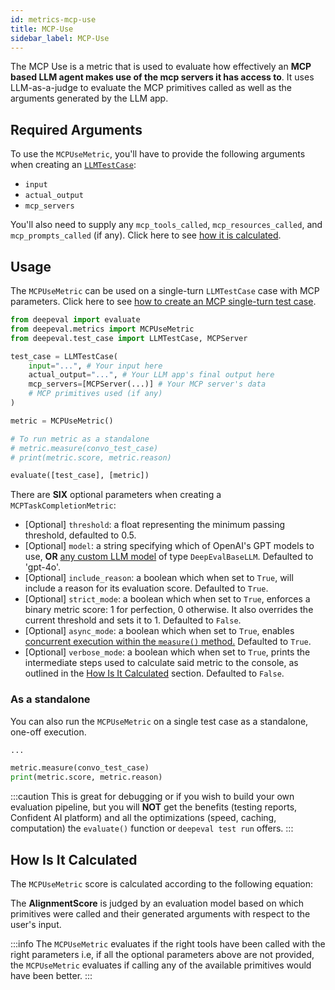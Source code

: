 ```yaml
---
id: metrics-mcp-use
title: MCP-Use
sidebar_label: MCP-Use
---
```


<head>
  <link rel="canonical" href="https://deepeval.com/docs/metrics-mcp-use" />
</head>


<MetricTagsDisplayer singleTurn={true} referenceless={true} />

The MCP Use is a metric that is used to evaluate how effectively an **MCP based LLM agent makes use of the mcp servers it has access to**. It uses LLM-as-a-judge to evaluate the MCP primitives called as well as the arguments generated by the LLM app.

## Required Arguments

To use the `MCPUseMetric`, you'll have to provide the following arguments when creating an [`LLMTestCase`](https://www.deepeval.com/docs/evaluation-test-cases):

- `input`
- `actual_output`
- `mcp_servers`

You'll also need to supply any `mcp_tools_called`, `mcp_resources_called`, and `mcp_prompts_called` (if any). Click here to see [how it is calculated](#how-is-it-calculated).

## Usage

The `MCPUseMetric` can be used on a single-turn `LLMTestCase` case with MCP parameters. Click here to see [how to create an MCP single-turn test case](https://www.deepeval.com/docs/evaluation-mcp#single-turn).

```python
from deepeval import evaluate
from deepeval.metrics import MCPUseMetric
from deepeval.test_case import LLMTestCase, MCPServer

test_case = LLMTestCase(
    input="...", # Your input here
    actual_output="...", # Your LLM app's final output here
    mcp_servers=[MCPServer(...)] # Your MCP server's data
    # MCP primitives used (if any)
)

metric = MCPUseMetric()

# To run metric as a standalone
# metric.measure(convo_test_case)
# print(metric.score, metric.reason)

evaluate([test_case], [metric])
```

There are **SIX** optional parameters when creating a `MCPTaskCompletionMetric`:

- [Optional] `threshold`: a float representing the minimum passing threshold, defaulted to 0.5.
- [Optional] `model`: a string specifying which of OpenAI's GPT models to use, **OR** [any custom LLM model](/docs/metrics-introduction#using-a-custom-llm) of type `DeepEvalBaseLLM`. Defaulted to 'gpt-4o'.
- [Optional] `include_reason`: a boolean which when set to `True`, will include a reason for its evaluation score. Defaulted to `True`.
- [Optional] `strict_mode`: a boolean which when set to `True`, enforces a binary metric score: 1 for perfection, 0 otherwise. It also overrides the current threshold and sets it to 1. Defaulted to `False`.
- [Optional] `async_mode`: a boolean which when set to `True`, enables [concurrent execution within the `measure()` method.](/docs/metrics-introduction#measuring-a-metric-in-async) Defaulted to `True`.
- [Optional] `verbose_mode`: a boolean which when set to `True`, prints the intermediate steps used to calculate said metric to the console, as outlined in the [How Is It Calculated](#how-is-it-calculated) section. Defaulted to `False`.

### As a standalone

You can also run the `MCPUseMetric` on a single test case as a standalone, one-off execution.

```python
...

metric.measure(convo_test_case)
print(metric.score, metric.reason)
```

:::caution
This is great for debugging or if you wish to build your own evaluation pipeline, but you will **NOT** get the benefits (testing reports, Confident AI platform) and all the optimizations (speed, caching, computation) the `evaluate()` function or `deepeval test run` offers.
:::

## How Is It Calculated

The `MCPUseMetric` score is calculated according to the following equation:

<Equation formula="\text{MCP Use Score} = \text{AlignmentScore(Primitives Used, Primitives Available)}" />

The **AlignmentScore** is judged by an evaluation model based on which primitives were called and their generated arguments with respect to the user's input.

:::info
The `MCPUseMetric` evaluates if the right tools have been called with the right parameters i.e, if all the optional parameters above are not provided, the `MCPUseMetric` evaluates if calling any of the available primitives would have been better.
:::
